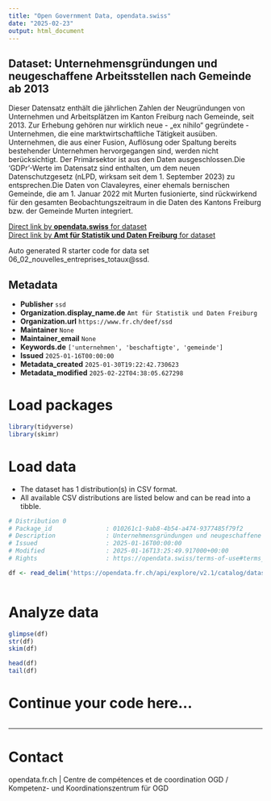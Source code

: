 ```yaml
---
title: "Open Government Data, opendata.swiss"
date: "2025-02-23"
output: html_document
---
```


## Dataset: Unternehmensgründungen und neugeschaffene Arbeitsstellen nach Gemeinde ab 2013

Dieser Datensatz enthält die jährlichen Zahlen der Neugründungen von Unternehmen und Arbeitsplätzen im Kanton Freiburg nach Gemeinde, seit 2013. Zur Erhebung gehören nur wirklich neue - „ex nihilo“ gegründete - Unternehmen, die eine marktwirtschaftliche Tätigkeit ausüben. Unternehmen, die aus einer Fusion, Auflösung oder Spaltung bereits bestehender Unternehmen hervorgegangen sind, werden nicht berücksichtigt. Der Primärsektor ist aus den Daten ausgeschlossen.Die 'GDPr'-Werte im Datensatz sind enthalten, um dem neuen Datenschutzgesetz (nLPD, wirksam seit dem 1. September 2023) zu entsprechen.Die Daten von Clavaleyres, einer ehemals bernischen Gemeinde, die am 1. Januar 2022 mit Murten fusionierte, sind rückwirkend für den gesamten Beobachtungszeitraum in die Daten des Kantons Freiburg bzw. der Gemeinde Murten integriert.

[Direct link by **opendata.swiss** for dataset](https://opendata.swiss/de/dataset/unternehmensgrundungen-und-neugeschaffene-arbeitsstellen-nach-gemeinde-ab-2013)<br>
[Direct link by **Amt für Statistik und Daten Freiburg** for dataset](https://opendata.fr.ch/explore/dataset/06_02_nouvelles_entreprises_totaux/)

Auto generated R starter code for data set 06_02_nouvelles_entreprises_totaux@ssd.

## Metadata

- **Publisher** `ssd`
- **Organization.display_name.de** `Amt für Statistik und Daten Freiburg`
- **Organization.url** `https://www.fr.ch/deef/ssd`
- **Maintainer** `None`
- **Maintainer_email** `None`
- **Keywords.de** `['unternehmen', 'beschaftigte', 'gemeinde']`
- **Issued** `2025-01-16T00:00:00`
- **Metadata_created** `2025-01-30T19:22:42.730623`
- **Metadata_modified** `2025-02-22T04:38:05.627298`


# Load packages

```r

library(tidyverse)
library(skimr)

```

# Load data

-   The dataset has 1 distribution(s) in CSV format.
-   All available CSV distributions are listed below and can be read into a tibble.

```r

# Distribution 0
# Package_id               : 010261c1-9ab8-4b54-a474-9377485f79f2
# Description              : Unternehmensgründungen und neugeschaffene Arbeitsstellen nach Gemeinde ab 2013 (csv)
# Issued                   : 2025-01-16T00:00:00
# Modified                 : 2025-01-16T13:25:49.917000+00:00
# Rights                   : https://opendata.swiss/terms-of-use#terms_by

df <- read_delim('https://opendata.fr.ch/api/explore/v2.1/catalog/datasets/06_02_nouvelles_entreprises_totaux/exports/csv?use_labels=true')



```

# Analyze data

```r

glimpse(df)
str(df)
skim(df)

head(df)
tail(df)

```

# Continue your code here...

```r

```

------------------------------------------------------------------------

# Contact

opendata.fr.ch | Centre de compétences et de coordination OGD / Kompetenz- und Koordinationszentrum für OGD
